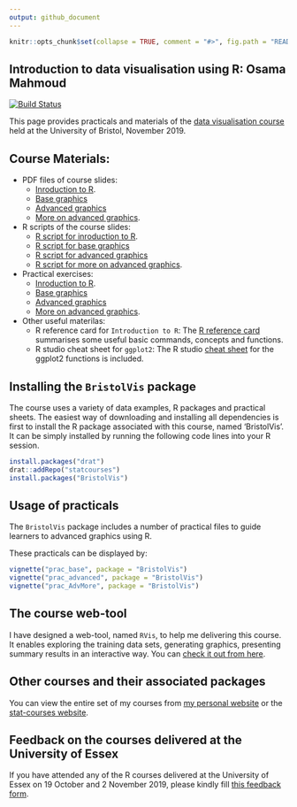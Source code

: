```yaml
---
output: github_document
---
```

<!-- README.md is generated from README.Rmd. Please edit that file -->

```r
knitr::opts_chunk$set(collapse = TRUE, comment = "#>", fig.path = "README-")
```

## Introduction to data visualisation using R: Osama Mahmoud

[![Build Status](https://travis-ci.org/statcourses/BristolVis.svg?branch=master)](https://travis-ci.org/statcourses/BristolVis)

This page provides practicals and materials of the [data visualisation course](http://www.bristol.ac.uk/medical-school/study/short-courses/Introduction-to-Data-Visualisation-and-Web-Applications-Using-R/) held at the University of Bristol, November 2019.

## Course Materials:

  * PDF files of course slides:
    - [Inroduction to R](https://raw.githubusercontent.com/statcourses/BristolVis/master/PDF_Slides/Intro_to_R.pdf).
    - [Base graphics](https://raw.githubusercontent.com/statcourses/BristolVis/master/PDF_Slides/03_Base_graphics.pdf)
    - [Advanced graphics](https://raw.githubusercontent.com/statcourses/BristolVis/master/PDF_Slides/05_Advanced_graphics.pdf)
    - [More on advanced graphics](https://raw.githubusercontent.com/statcourses/BristolVis/master/PDF_Slides/07_More_on_Advanced_graphics.pdf).
    
  * R scripts of the course slides:
    - [R script for inroduction to R](https://raw.githubusercontent.com/statcourses/BristolVis/master/R_Scripts/Rscript_Intro-R.R).
    - [R script for base graphics](https://raw.githubusercontent.com/statcourses/BristolVis/master/R_Scripts/Rscript_base-graphics.R)
    - [R script for advanced graphics](https://raw.githubusercontent.com/statcourses/BristolVis/master/R_Scripts/Rscript_advanced-graphics.R)
    - [R script for more on advanced graphics](https://raw.githubusercontent.com/statcourses/BristolVis/master/R_Scripts/Rscript_more_on_advanced-graphics.R).
    
  * Practical exercises:
    - [Inroduction to R](https://raw.githubusercontent.com/statcourses/BristolVis/master/Practical_Exercises/practical 1 - IntroR.pdf).
    - [Base graphics](https://raw.githubusercontent.com/statcourses/BristolVis/master/Practical_Exercises/Practical 2 - Base graphics.pdf)
    - [Advanced graphics](https://raw.githubusercontent.com/statcourses/BristolVis/master/Practical_Exercises/Practical 3 - Advanced graphics.pdf)
    - [More on advanced graphics](https://raw.githubusercontent.com/statcourses/BristolVis/master/Practical_Exercises/Practical 4 - More on advanced graphics.pdf).
    
  * Other useful materilas:
    - R reference card for `Introduction to R`:
The [R reference card](https://raw.githubusercontent.com/statcourses/BristolVis/master/Other_Materials/Refcard_IntroR.pdf) summarises some useful basic commands, concepts and functions.
    - R studio cheat sheet for `ggplot2`:
The R studio [cheat sheet](https://raw.githubusercontent.com/statcourses/BristolVis/master/Other_Materials/ggplot2-cheatsheet.pdf) for the ggplot2 functions is included.

## Installing the `BristolVis` package

The course uses a variety of data examples, R packages and practical sheets. The easiest way of downloading and installing all dependencies is first to install the R package associated with this course, named 'BristolVis'. It can be simply installed by running the following code lines into your R session. 

```r
install.packages("drat")
drat::addRepo("statcourses")
install.packages("BristolVis")
```

## Usage of practicals

The `BristolVis` package includes a number of practical files to guide learners to advanced graphics using R.

These practicals can be displayed by:
```r
vignette("prac_base", package = "BristolVis")
vignette("prac_advanced", package = "BristolVis")
vignette("prac_AdvMore", package = "BristolVis")
```

## The course web-tool
I have designed a web-tool, named `RVis`, to help me delivering this course. It enables exploring the training data sets, generating graphics, presenting summary results in an interactive way. You can [check it out from here](http://bristol-medical-stat.bristol.ac.uk:3838/RVis/).


## Other courses and their associated packages

You can view the entire set of my courses from [my personal website](http://osmahmoud.com/R-courses/) or the [stat-courses website](https://statcourses.github.io/).

## Feedback on the courses delivered at the University of Essex
If you have attended any of the R courses delivered at the University of Essex on 19 October and 2 November 2019, please kindly fill [this feedback form](https://forms.gle/n2Aexgv8suJfp7wJA).
